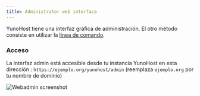 ```yaml
---
title: Administrator web interface
---
```


YunoHost tiene una interfaz gráfica de administración. El otro método consiste en utilizar la [linea de comando](/admin/command_line).

### Acceso

La interfaz admin está accesible desde tu instancia YunoHost en esta dirección : `https://ejemplo.org/yunohost/admin` (reemplaza `ejemplo.org` por tu nombre de dominio)

![Webadmin screenshot](/img/webadmin/webadmin.jpg)

